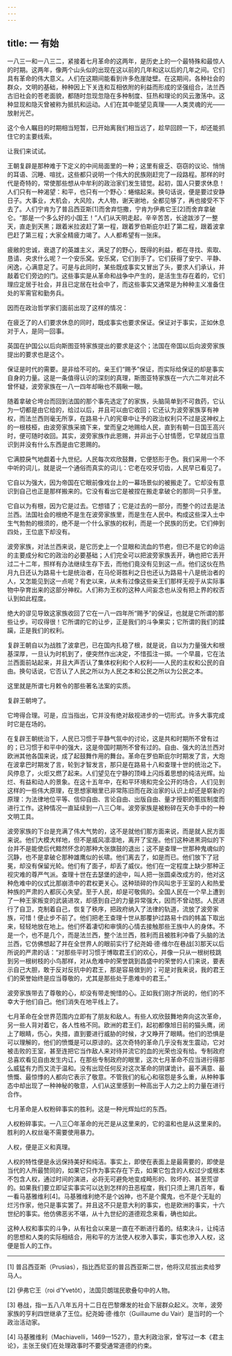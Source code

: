 ```yaml
---
---
---
```

title: 一 有始
---




一八三一和一八三二，紧接着七月革命的这两年，是历史上的一个最特殊和最惊人的时期。这两年，像两个山头似的出现在这以前的几年和这以后的几年之间。它们具有革命的伟大意义。人们在这期间能看到许多危崖陡壁。在这期间，各种社会的群众，文明的基础，种种因上下关连和互相依附的利益而形成的坚强组合，法兰西古旧社会的苍老面貌，都随时忽现忽隐在多种制度、狂热和理论的风云激荡中。这种显现和隐灭曾被称为抵抗和运动。人们在其中能望见真理——人类灵魂的光——放射光芒。

这个令人瞩目的时期相当短暂，已开始离我们相当远了，趁早回顾一下，却还能抓住它的主要线索。

让我们来试试。

王朝复辟是那种难于下定义的中间局面里的一种；这里有疲乏、窃窃的议论、悄悄的耳语、沉睡、喧扰，这些都只说明一个伟大的民族刚赶完了一段路程。那样的时代是奇特的，常使那些想从中牟利的政治家们发生错觉。起初，国人只要求休息！人们只有一种渴望：和平，也只有一个野心：蜷缩起来。换句话说，便是要过安静日子。大事业，大机会，大风险，大人物，谢天谢地，全都见够了，再也接受不下去了。人们宁肯为了普吕西亚斯[1]而舍弃恺撒，宁肯为伊弗它王[2]而舍弃拿破仑。“那是一个多么好的小国王！”人们从天明走起，辛辛苦苦，长途跋涉了一整天，直走到天黑；跟着米拉波赶了第一程，跟着罗伯斯庇尔赶了第二程，跟着波拿巴赶了第三程；大家全精疲力竭了。人人都希望有一张床。

疲敝的忠诚，衰退了的英雄主义，满足了的野心，既得的利益，都在寻找、索取、恳请、央求什么呢？一个安乐窝。安乐窝，它们到手了。它们获得了安宁、平静、闲逸，心满意足了。可是与此同时，某些既成事实又冒出了头，要求人们承认，并敲着它们旁边的门。这些事实是从革命和战争中产生的，是活生生存在着的，它们理应定居于社会，并且已定居在社会中了，而这些事实又通常是为种种主义准备住处的军需官和勤务兵。

因而在政治哲学家们面前出现了这样的情况：

在疲乏了的人们要求休息的同时，既成事实也要求保证。保证对于事实，正如休息对于人，是同一回事。

英国在护国公以后向斯图亚特家族提出的要求是这个；法国在帝国以后向波旁家族提出的要求也是这个。

保证是时代的需要。是非给不可的。亲王们“赐予”保证，而实际给保证的却是事实自身的力量。这是一条值得认识的深刻的真理，斯图亚特家族在一六六二年对此不曾怀疑，波旁家族在一八一四年却瞅也不屑瞅一眼。

随着拿破仑垮台而回到法国的那个事先选定了的家族，头脑简单到不可救药，它认为一切都是由它给的，给过以后，并且可以由它收回；它还认为波旁家族享有神权，而法兰西则毫无所享，在路易十八的宪章中让予的政治权利只不过是这神权上的一根枝桠，由波旁家族采摘下来，堂而皇之地赐给人民，直到有朝一日国王高兴时，便可随时收回。其实，波旁家族作此恩赐，并非出于心甘情愿，它早就应当意识到并没有什么东西是由它恩赐的。

它满腔戾气地觑着十九世纪。人民每次欢欣鼓舞，它便怒形于色。我们采用一个不中听的词儿，就是说一个通俗而真实的词儿：它老在咬牙切齿，人民早已看见了。

它自以为强大，因为帝国在它眼前像戏台上的一幕场景似的被搬走了。它却没有意识到自己也正是那样搬来的。它没有看出它是被捏在搬走拿破仑的那同一只手里。

它自以为有根，因为它是过去。它想错了；它是过去的一部分，而整个的过去是法兰西。法国社会的根绝不是生在波旁家族里，而是生在人民中。构成这些深入土中生气勃勃的根须的，绝不是一个什么家族的权利，而是一个民族的历史。它们伸到四处，王位底下却没有。

波旁家族，对法兰西来说，是它历史上一个显眼和流血的节疤，但已不是它的命运的主要成分和它的政治的必要基础；人们完全可以把波旁家族丢开，确也把它丢开过二十二年，照样有办法继续生存下去，而他们竟没有见到这一点。他们这伙在热月九日还认为路易十七是统治者，在马伦哥胜利之日也还认为路易十八是统治者的人，又怎能见到这一点呢？有史以来，从未有过像这些亲王们那样无视于从实际事物中孕育出来的这部分神权。人们称为王权的这种人间妄念也从没有把上界的权否认到如此程度。

绝大的谬见导致这家族收回了它在一八一四年所“赐予”的保证，也就是它所谓的那些让步。可叹得很！它所谓的它的让步，正是我们的斗争果实；它所谓的我们的蹂躏，正是我们的权利。

复辟王朝自以为战胜了波拿巴，已在国内扎稳了根，就是说，自以为力量强大和根基深厚，一旦认为时机到了，便突然作出决定，不惜孤注一掷。一个早晨，它在法兰西面前站起来，并且大声否认了集体权利和个人权利——人民的主权和公民的自由。换句话说，它否认了人民之所以为人民之本和公民之所以为公民之本。

这里就是所谓七月敕令的那些著名法案的实质。

复辟王朝垮了。

它垮得合理。可是，应当指出，它并没有绝对敌视进步的一切形式。许多大事完成时它是在场的。

在复辟王朝统治下，人民已习惯于平静气氛中的讨论，这是共和时期所不曾有过的；已习惯于和平中的强大，这是帝国时期所不曾有过的。自由、强大的法兰西对欧洲其他各国来说，成了起鼓舞作用的舞台。革命在罗伯斯庇尔时期发了言，大炮在波拿巴时期发了言，轮到才智发言，那只是在路易十八和查理十世的统治之下。风停息了，火炬又燃了起来。人们望见在宁静的顶峰上闪烁着思想的纯洁光辉。灿烂、有益和动人的景象。在这十五年中，在和平环境和完全公开的场合，人们见到这样的一些伟大原理，在思想家眼里已非常陈旧而在政治家的认识上却还是崭新的原理：为法律地位平等、信仰自由、言论自由、出版自由、量才授职的甄拔制度而进行工作。这种情况一直延续到一八三〇年。波旁家族是被粉碎在天命手中的一种文明工具。

波旁家族的下台是充满了伟大气势的，这不是就他们那方面来说，而是就人民方面来说。他们大模大样地，但不是威风凛凛地，离开了宝座。他们这种进黑洞似的下台并不是能使后代黯然怀念的那种大张旗鼓的退出；这不是查理一世那种鬼魂似的沉静，也不是拿破仑那种雄鹰似的长啸。他们离去了，如是而已。他们放下了冠冕，却没有保留光轮。他们有了面子，却丢了威仪。他们在一定程度上缺少那种正视灾难的尊严气派。查理十世在去瑟堡的途中，叫人把一张圆桌改成方的，他对这种危难中的仪式比那崩溃中的君权更关心。这种琐碎的作风叫忠于王室的人和热爱种族的严肃的人都灰心失望。至于人民，却是可敬佩的。全国人民在一个早上遭到了一种王家叛变的武装进攻，却感到自己的力量异常强大，因而不曾动怒。人民进行了自卫，克制着自己，恢复了秩序，把政府纳入了法律的轨道，流放了波旁家族，可惜！便止步不前了。他们把老王查理十世从那覆护过路易十四的帏盖下取出来，轻轻地放在地上。他们怀着凄切和审慎的心情去接触那些王族中人的身体。不是一个，也不是几个，而是法兰西，整个法兰西，胜利而且被胜利冲昏了头脑的法兰西，它仿佛想起了并在全世界人的眼前实行了纪尧姆·德·维尔在巷战[3]那天以后所说的严肃的话：“对那些平时习惯于博取君王们的欢心，并像一只从一根树枝跳到另一根树枝的小鸟那样，对从危难中的荣誉跳到昌盛中的荣誉的人们来说，要表示自己大胆，敢于反对反抗中的君王，那是容易做到的；可是对我来说，我的君王们的荣誉始终是应当尊敬的，尤其是那些处于患难中的君王。”

波旁家族带去了尊敬的心，却没有带走惋惜的心。正如我们刚才所说的，他们的不幸大于他们自己。他们消失在地平线上了。

七月革命在全世界范围内立即有了朋友和敌人。有些人欢欣鼓舞地奔向这次革命，另一些人背对着它，各人性格不同。欧洲的君王们，起初都像旭日前的猫头鹰，闭上了眼睛，伤心，失措，直到要进行威胁的时候，才又睁开了眼睛。他们的恐惧是可以理解的，他们的愤慨是可以原谅的。这次奇特的革命几乎没有发生震动，它对被击败的王室，甚至连把它当作敌人来对待并流它的血的光荣也没有给。专制政府总喜欢看见自由发生内讧，在那些专制政府的眼里，这次七月革命不应当进行得那么威猛有力而又流于温和。没有出现任何反对这次革命的阴谋诡计。最不满意、最愤慨、最惊悸的人都向它表示了敬意。不管我们的私心和宿怨是多么重，从种种事态中却出现了一种神秘的敬意，人们从这里感到一种高出于人力之上的力量在进行合作。

七月革命是人权粉碎事实的胜利。这是一种光辉灿烂的东西。

人权粉碎事实。一八三〇年革命的光芒是从这里来的，它的温和也是从这里来的。胜利的人权丝毫不需要使用暴力。

人权，便是正义和真理。

人权的特性便是永远保持美好和纯洁。事实上，即使在表面上是最需要的，即使是当代的人所最赞同的，如果它只作为事实存在下去，如果它包含的人权过少或根本不包含人权，通过时间的演进，必将无可避免地变成畸形的、败坏的、甚至荒谬的。如果我们要立即证实事实可以达到怎样的丑恶程度，我们只须上溯几百年，看一看马基雅维利[4]。马基雅维利绝不是个凶神，也不是个魔鬼，也不是个无耻的烂污作家，他只是事实罢了。并且这不只是意大利的事实，也是欧洲的事实，十六世纪的事实。他仿佛恶劣不堪，从十九世纪的道德观念来看，确也如此。

这种人权和事实的斗争，从有社会以来是一直在不断进行着的。结束决斗，让纯洁的思想和人类的实际相结合，用和平的方法使人权渗入事实，事实也渗入人权，这便是哲人的工作。



* * *



[1] 普吕西亚斯（Prusias），指比西尼亚的普吕西亚斯二世，他将汉尼拔出卖给罗马人。

[2] 伊弗它王（roi d’Yvetôt），法国贝朗瑞民歌叠句中的人物。

[3] 巷战，指一五八八年五月十二日在巴黎爆发的社会下层群众起义。次年，波旁家族的亨利四世继承了王位。纪尧姆·德·维尔（Guillaume du Vair）是当时的一个政治活动家。

[4] 马基雅维利（Machiavelli，1469—1527），意大利政治家，曾写过一本《君主论》，主张王侯们在处理政事时不要受通常道德的约束。